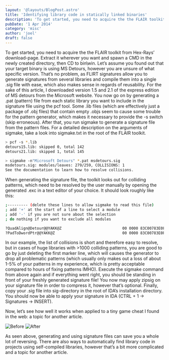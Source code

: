 ```yaml
---
layout: '@layouts/BlogPost.astro'
title: 'Identifying library code in statically linked binaries'
description: 'To get started, you need to acquire the the FLAIR toolkit from Hex-Rays’ download-page.'
pubDate: '1 Apr 2014'
category: 'misc'
author: 'joel'
draft: false
---
```


To get started, you need to acquire the the FLAIR toolkit from Hex-Rays’ download-page. Extract it wherever you want and spawn a CMD in the newly created directory, then CD to bin\win. Let’s assume you found out that your target binary is using MS Detours, however you are unsure of what specific version. That’s no problem, as FLIRT signatures allow you to generate signatures from several libraries and compile them into a single .sig file with ease, which also makes sense in regards of reusability. For the sake of this article, I downloaded version 1.5 and 2.1 of the express edition of MS detours from the Microsoft website. You now go on by generating a .pat (pattern) file from each static library you want to include in the signature file using the pcf tool. Some .lib files (which are effectively just a package of .obj files) that contain empty .objs seem to cause some trouble for the pattern generator, which makes it necessary to provide the -s switch (skip erroneous). After that, you run sigmake to generate a signature file from the pattern files. For a detailed description on the arguments of sigmake, take a look into sigmake.txt in the root of the FLAIR toolkit.

```sh
> pcf -s *.lib
detours15.lib: skipped 0, total 142
detours21.lib: skipped 1, total 145

> sigmake -n"Microsoft Detours" *.pat msdetours.sig
msdetours.sig: modules/leaves: 279/259, COLLISIONS: 1
See the documentation to learn how to resolve collisions.

```

When generating the signature file, the toolkit looks out for colliding patterns, which need to be resolved by the user manually by opening the generated .exc in a text editor of your choice. It should look roughly like this:

```sh
;--------- (delete these lines to allow sigmake to read this file)
; add '+' at the start of a line to select a module
; add '-' if you are not sure about the selection
; do nothing if you want to exclude all modules

?QuadAlign@Detour@@YAKK@Z                           00 0000 83C00783E0F8C3..................................................
?PadToDwordPtr@@YAKK@Z                              00 0000 83C00783E0F8C3..................................................

```

In our example, the list of collisions is short and therefore easy to resolve, but in cases of huge libraries with >1000 colliding patterns, you are good to go by just deleting the first marker line, which will causes the generator to drop all problematic patterns (which usually only makes out a loss of about 1-5% of your patterns in my experience, which is pretty acceptable compared to hours of fixing patterns IMHO). Execute the sigmake command from above again and if everything went right, you should be standing in front of your freshly generated signature file! You now may apply zipsig on your signature file in order to compress it, however that’s optional. Finally, copy your .sig file into sig-directory in the root of IDA’s installation directory. You should now be able to apply your signature in IDA (CTRL + 1 -> Signatures -> INSERT).

Now, let’s see how well it works when applied to a tiny game cheat I found in the web: a topic for another article.

![Before](https://zyantific.com/assets/2014-12-15-dumping-packed-executables-using-minidumps/before.png) ![After](https://zyantific.com/assets/2014-12-15-dumping-packed-executables-using-minidumps/after.png)

As seen above, generating and using signature files can save you a whole lot of reversing. There are also ways to automatically find library code in projects using self-compiled libraries, however that’s a bit more complicated and a topic for another article.
